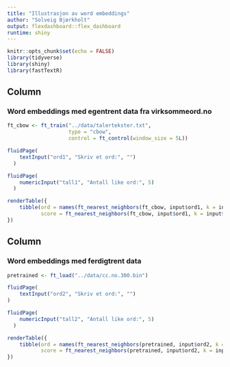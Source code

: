 ```yaml
---
title: "Illustrasjon av word embeddings"
author: "Solveig Bjørkholt"
output: flexdashboard::flex_dashboard
runtime: shiny
---
```


```r
knitr::opts_chunk$set(echo = FALSE)
library(tidyverse)
library(shiny)
library(fastTextR)
```

Column
-----------------------------------------------------------------------

### Word embeddings med egentrent data fra virksommeord.no

```r

ft_cbow <- ft_train("../data/talertekster.txt", 
                    type = "cbow",
                    control = ft_control(window_size = 5L))

fluidPage(
    textInput("ord1", "Skriv et ord:", "")
  )

fluidPage(
    numericInput("tall1", "Antall like ord:", 5)
  )

renderTable({
    tibble(ord = names(ft_nearest_neighbors(ft_cbow, input$ord1, k = input$tall1)),
           score = ft_nearest_neighbors(ft_cbow, input$ord1, k = input$tall1))
})


```

Column
-----------------------------------------------------------------------

### Word embeddings med ferdigtrent data

```r

pretrained <- ft_load("../data/cc.no.300.bin") 

fluidPage(
    textInput("ord2", "Skriv et ord:", "")
)

fluidPage(
    numericInput("tall2", "Antall like ord:", 5)
  )

renderTable({
    tibble(ord = names(ft_nearest_neighbors(pretrained, input$ord2, k = input$tall2)),
           score = ft_nearest_neighbors(pretrained, input$ord2, k = input$tall2))
})

```
